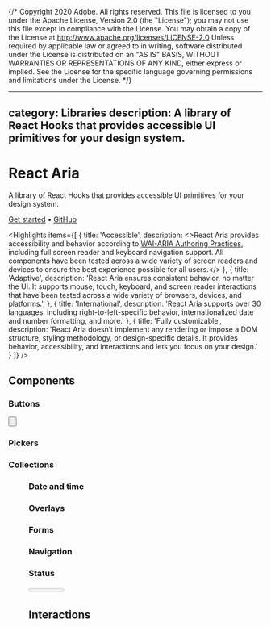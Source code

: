 {/* Copyright 2020 Adobe. All rights reserved.
This file is licensed to you under the Apache License, Version 2.0 (the "License");
you may not use this file except in compliance with the License. You may obtain a copy
of the License at http://www.apache.org/licenses/LICENSE-2.0
Unless required by applicable law or agreed to in writing, software distributed under
the License is distributed on an "AS IS" BASIS, WITHOUT WARRANTIES OR REPRESENTATIONS
OF ANY KIND, either express or implied. See the License for the specific language
governing permissions and limitations under the License. */}




---
category: Libraries
description: A library of React Hooks that provides accessible UI primitives for your design system.
---

# React Aria

A library of React Hooks that provides accessible UI primitives for your design system.

<p className={clsx(typographyStyles['spectrum-Body2'], styles.homeLinks)}>
  <a href="getting-started.html" className={clsx(linkStyle['spectrum-Link'], styles.link)}>Get started</a>
  <span aria-hidden="true">•</span>
  <a href="https://github.com/adobe/react-spectrum" className={clsx(linkStyle['spectrum-Link'], styles.link)}>GitHub</a>
</p>

<Hero
  narrow={heroNarrow}
  narrow2x={heroNarrow2x}
  narrowWebp={heroNarrowWebp}
  narrow2xWebp={heroNarrow2xWebp}
  wide={heroWide}
  wide2x={heroWide2x}
  wideWebp={heroWideWebp}
  wide2xWebp={heroWide2xWebp}
  alt="React Aria hero image" />

<Highlights items={[
  {
    title: 'Accessible',
    description: <>React Aria provides accessibility and behavior according to <a href="https://www.w3.org/TR/wai-aria-practices-1.2/" target="_blank">WAI-ARIA Authoring Practices</a>, including full screen reader and keyboard navigation support. All components have been tested across a wide variety of screen readers and devices to ensure the best experience possible for all users.</>
  },
  {
    title: 'Adaptive',
    description: 'React Aria ensures consistent behavior, no matter the UI. It supports mouse, touch, keyboard, and screen reader interactions that have been tested across a wide variety of browsers, devices, and platforms.',
  },
  {
    title: 'International',
    description: 'React Aria supports over 30 languages, including right-to-left-specific behavior, internationalized date and number formatting, and more.'
  },
  {
    title: 'Fully customizable',
    description: 'React Aria doesn’t implement any rendering or impose a DOM structure, styling methodology, or design-specific details. It provides behavior, accessibility, and interactions and lets you focus on your design.'
  }
]} />

## Components

### Buttons

<section className={styles.cardGroup}>

<ExampleCard
  url="useButton.html"
  title="Button"
  description="A button allows a user to perform an action with a mouse, touch, or keyboard.">
  <Button />
</ExampleCard>

<ExampleCard
  url="useToggleButton.html"
  title="ToggleButton"
  description="A toggle button allows a user to toggle between two states.">
  <ToggleButton />
</ExampleCard>

</section>

### Pickers

<section className={styles.cardGroup}>

<ExampleCard
  url="useComboBox.html"
  title="ComboBox"
  description="A combobox combines a text input with a listbox, and allows a user to filter a list of options.">
  <ComboBoxAnatomy />
</ExampleCard>

<ExampleCard
  url="useSelect.html"
  title="Select"
  description="A select displays a collapsible list of options, and allows a user to select one of them.">
  <SelectAnatomy />
</ExampleCard>

</section>

### Collections

<section className={styles.cardGroup}>

<ExampleCard
  url="useMenu.html"
  title="Menu"
  description="A menu displays a list of actions or options that a user can choose.">
  <Menu />
</ExampleCard>

<ExampleCard
  url="useListBox.html"
  title="ListBox"
  description="A listbox displays a list of options, and allows a user to select one or more of them.">
  <ListBox />
</ExampleCard>

<ExampleCard
  url="useTable.html"
  title="Table"
  description="A table displays data in rows and columns, with row selection and sorting.">
  <Table />
</ExampleCard>

</section>

### Date and time

<section className={styles.cardGroup}>

<ExampleCard
  url="useDatePicker.html"
  title="DatePicker"
  description="A date picker combines a DateField and a Calendar popover.">
  <DatePicker />
</ExampleCard>

<ExampleCard
  url="useDateRangePicker.html"
  title="DateRangePicker"
  description="A date range picker combines two DateFields and a RangeCalendar popover.">
  <DateRangePicker />
</ExampleCard>

<ExampleCard
  url="useDateField.html"
  title="DateField"
  description="A date field allows a user to enter and edit date values using a keyboard.">
  <DateField />
</ExampleCard>

<ExampleCard
  url="useTimeField.html"
  title="TimeField"
  description="A time field allows a user to enter and edit time values using a keyboard.">
  <TimeField />
</ExampleCard>

<ExampleCard
  url="useCalendar.html"
  title="Calendar"
  description="A calendar allows a user to select a single date from a date grid.">
  <Calendar />
</ExampleCard>

<ExampleCard
  url="useRangeCalendar.html"
  title="RangeCalendar"
  description="A range calendar allows a user to select a contiguous range of dates.">
  <RangeCalendar />
</ExampleCard>

</section>

### Overlays

<section className={styles.cardGroup}>

<ExampleCard
  url="useDialog.html"
  title="Dialog"
  description="A dialog is an overlay shown above other content in an application.">
  <Dialog />
</ExampleCard>

<ExampleCard
  url="useOverlayTrigger.html"
  title="Popover"
  description="A popover displays interactive content in context with a trigger element.">
  <Popover />
</ExampleCard>

<ExampleCard
  url="useTooltipTrigger.html"
  title="Tooltip"
  description="A tooltip displays a description of an element on hover or focus.">
  <Tooltip />
</ExampleCard>

</section>

### Forms

<section className={styles.cardGroup}>

<ExampleCard
  url="useCheckbox.html"
  title="Checkbox"
  description="A checkbox allows a user to select an individual option.">
  <Checkbox />
</ExampleCard>

<ExampleCard
  url="useCheckboxGroup.html"
  title="CheckboxGroup"
  description="A checkbox group allows a user to select one or more items in a list of options.">
  <CheckboxGroup />
</ExampleCard>

<ExampleCard
  url="useRadioGroup.html"
  title="RadioGroup"
  description="A radio group allows a user to select a single item from a list of options.">
  <RadioGroup />
</ExampleCard>

<ExampleCard
  url="useSwitch.html"
  title="Switch"
  description="A switch allows a user to turn a setting on or off.">
  <Switch />
</ExampleCard>

<ExampleCard
  url="useTextField.html"
  title="TextField"
  description="A text field allows a user to enter a plain text value with a keyboard.">
  <TextField />
</ExampleCard>

<ExampleCard
  url="useSearchField.html"
  title="SearchField"
  description="A search field allows a user to enter and clear a search query.">
  <SearchField />
</ExampleCard>

<ExampleCard
  url="useNumberField.html"
  title="NumberField"
  description="A number field allows a user to enter, increment, or decrement a numeric value.">
  <NumberField />
</ExampleCard>

<ExampleCard
  url="useSlider.html"
  title="Slider"
  description="A slider allows a user to select one or more values within a range.">
  <Slider />
</ExampleCard>

</section>

### Navigation

<section className={styles.cardGroup}>

<ExampleCard
  url="useTabList.html"
  title="Tabs"
  description="Tabs organize content into multiple sections, and allow a user to view one at a time.">
  <Tabs />
</ExampleCard>

<ExampleCard
  url="useLink.html"
  title="Link"
  description="A link allows a user to navigate to another page.">
  <Link />
</ExampleCard>

<ExampleCard
  url="useBreadcrumbs.html"
  title="Breadcrumbs"
  description="Breadcrumbs display a heirarchy of links to the current page or resource.">
  <Breadcrumbs />
</ExampleCard>

</section>

### Status

<section className={styles.cardGroup}>

<ExampleCard
  url="useProgressBar.html"
  title="ProgressBar"
  description="A progress bar shows progress of an operation over time.">
  <ProgressBar />
</ExampleCard>

<ExampleCard
  url="useMeter.html"
  title="Meter"
  description="A meter represents a quantity within a known range, or a fractional value.">
  <Meter />
</ExampleCard>

</section>

## Interactions

<section className={styles.cardGroup}>

<ExampleCard
  url="usePress.html"
  title="usePress"
  description="Handles press interactions across mouse, touch, keyboard, and screen reader input.">
  <Press />
</ExampleCard>

<ExampleCard
  url="useLongPress.html"
  title="useLongPress"
  description="Handles long press interactions for mouse and touch devices.">
  <LongPress />
</ExampleCard>

<ExampleCard
  url="useHover.html"
  title="useHover"
  description="Handles mouse hover interactions, ignoring touch emulation.">
  <Hover />
</ExampleCard>

<ExampleCard
  url="useMove.html"
  title="useMove"
  description="Handles move interactions, including mouse and touch drag gestures, and arrow key equivalents.">
  <Move />
</ExampleCard>

<ExampleCard
  url="useKeyboard.html"
  title="useKeyboard"
  description="Handles keyboard interactions for a focusable element.">
  <Keyboard />
</ExampleCard>

<ExampleCard
  url="useFocus.html"
  title="useFocus"
  description="Handles focus interactions for an element, ignoring its descendants.">
  <Focus />
</ExampleCard>

<ExampleCard
  url="useFocusWithin.html"
  title="useFocusWithin"
  description="Handles focus interactions for an element and its descendants.">
  <FocusWithin />
</ExampleCard>

<ExampleCard
  url="useFocusRing.html"
  title="useFocusRing"
  description="A focus ring is an indication of the active element when interacting with a keyboard.">
  <FocusRing />
</ExampleCard>

<ExampleCard
  url="FocusScope.html"
  title="FocusScope"
  description="A focus scope contains, restores, and manages focus for its descendant elements.">
  <FocusScope />
</ExampleCard>

</section>
